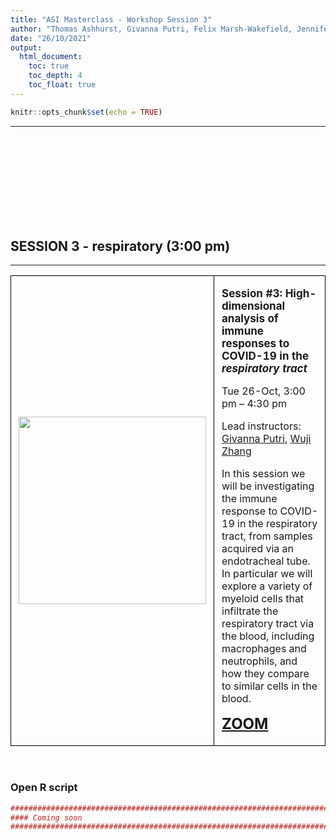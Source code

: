 ```yaml
---
title: "ASI Masterclass - Workshop Session 3"
author: "Thomas Ashhurst, Givanna Putri, Felix Marsh-Wakefield, Jennifer Habel, Wuji Zhang"
date: "26/10/2021"
output:
  html_document:
    toc: true
    toc_depth: 4
    toc_float: true
---
```


```r
knitr::opts_chunk$set(echo = TRUE)
```

---

<br />
<br />
<br />
<br />
<br />
<br />
<br />
<br />

## SESSION 3 - respiratory (3:00 pm)

---

<table class="table gmisc_table">
  <tbody>
    <tr>
      <td style="padding-left:.75em;padding-right:.75em;width:30%; border-left:1px solid #000;border-top:1px solid #000;border-bottom:1px solid #000;border-right:1px solid #000;text-align:left; vertical-align:middle">
          <img src="https://github.com/ImmuneDynamics/ImmuneDynamics.github.io/blob/master/workshops/Respiratory%202.png?raw=true" width="300">
      </td>
      <td style="padding-left:.75em;width:70%; border-left:1px solid #000;border-top:1px solid #000;border-bottom:1px solid #000;border-right:1px solid #000;text-align:left; vertical-align:top">
        <p><b><span style="font-size: 17px">
          Session #3: High-dimensional analysis of immune responses to COVID-19 in the <i>respiratory tract</i>
         </span></b></p>
        <p>
          Tue 26-Oct, 3:00 pm – 4:30 pm
        </p>
        <p>
          Lead instructors: 
          <a href="https://immunedynamics.io/givanna-putri/" target="_blank" rel="noopener noreferrer">Givanna Putri</a>, 
          <a href="https://www.researchgate.net/scientific-contributions/Wuji-Zhang-2179446174" target="_blank" rel="noopener noreferrer">Wuji Zhang</a>
        </p>
        <p>
          In this session we will be investigating the immune response to COVID-19 in the respiratory tract, from samples acquired via an endotracheal tube. In particular we will explore a variety of myeloid cells that infiltrate the respiratory tract via the blood, including macrophages and neutrophils, and how they compare to similar cells in the blood.
        </p>
        <p> </p>
        <p><b><span style="font-size: 24px">
          <a href="https://uni-sydney.zoom.us/j/87264630449" target="_blank" rel="noopener noreferrer">ZOOM</a>
        </span></b></p>
      </td>
      </tr>
    </tbody>
</table>

<br />

### Open R script


```r
#######################################################################################################
#### Coming soon
#######################################################################################################
```

```r

```

```r

```

```r

```

```r

```

```r

```

```r

```




<br />
<br />



